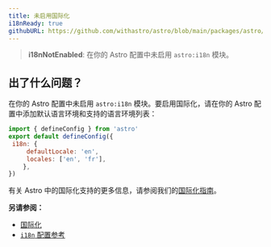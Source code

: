 ```yaml
---
title: 未启用国际化
i18nReady: true
githubURL: https://github.com/withastro/astro/blob/main/packages/astro/src/core/errors/errors-data.ts
---
```

> **i18nNotEnabled**: 在你的 Astro 配置中未启用 `astro:i18n` 模块。
## 出了什么问题？
在你的 Astro 配置中未启用 `astro:i18n` 模块。要启用国际化，请在你的 Astro 配置中添加默认语言环境和支持的语言环境列表：
```js
import { defineConfig } from 'astro'
export default defineConfig({
 i18n: {
	 defaultLocale: 'en',
	 locales: ['en', 'fr'],
	},
})
```

有关 Astro 中的国际化支持的更多信息，请参阅我们的[国际化指南](/zh-cn/guides/internationalization/)。

**另请参阅：**
-  [国际化](/en/guides/internationalization/)
-  [`i18n` 配置参考](/zh-cn/reference/configuration-reference/#i18n)
